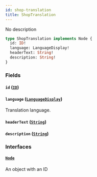 ```yaml
---
id: shop-translation
title: ShopTranslation
---
```



No description

```graphql
type ShopTranslation implements Node {
  id: ID!
  language: LanguageDisplay!
  headerText: String!
  description: String!
}
```


### Fields

#### `id` ([`ID`](../../../developer/api-reference/scalars/id))




#### `language` ([`LanguageDisplay`](../../../developer/api-reference/objects/language-display))

Translation language.


#### `headerText` ([`String`](../../../developer/api-reference/scalars/string))




#### `description` ([`String`](../../../developer/api-reference/scalars/string))




### Interfaces

#### [`Node`](../../../developer/api-reference/interfaces/node) 

An object with an ID





